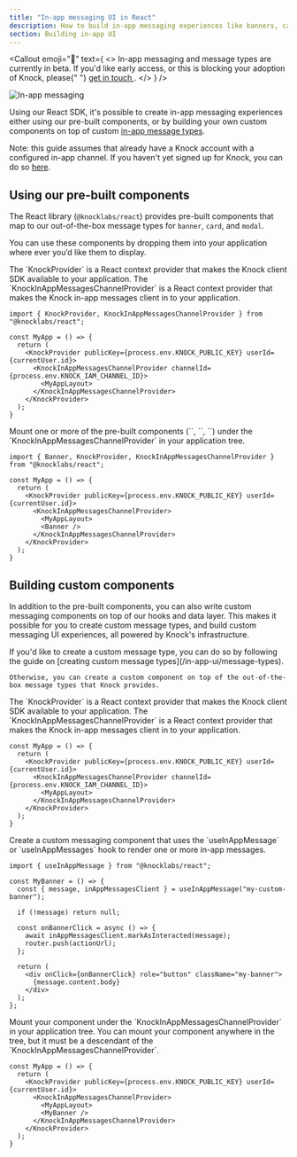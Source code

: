 ```yaml
---
title: "In-app messaging UI in React"
description: How to build in-app messaging experiences like banners, cards, modals and more, powered by Knock and React.
section: Building in-app UI
---
```


<Callout
  emoji="🚧"
  text={
    <>
      In-app messaging and message types are currently in beta. If you'd like
      early access, or this is blocking your adoption of Knock, please{" "}
      <a href="mailto:support@knock.app?subject=Message%20types">
        get in touch
      </a>
      .
    </>
  }
/>

<Image
  src="/images/in-app-ui/in-app-message-components.png"
  width={800}
  height={450}
  className="rounded-md mx-auto border border-gray-200"
  alt="In-app messaging"
/>

Using our React SDK, it's possible to create in-app messaging experiences either using our pre-built components, or by building your own custom components on top of custom [in-app message types](/in-app-ui/message-types).

Note: this guide assumes that already have a Knock account with a configured in-app channel. If you haven't yet signed up for Knock, you can do so [here](https://dashboard.knock.app/signup).

## Using our pre-built components

The React library (`@knocklabs/react`) provides pre-built components that map to our out-of-the-box message types for `banner`, `card`, and `modal`.

You can use these components by dropping them into your application where ever you’d like them to display.

<Steps>
  <Step title="Setup the KnockProvider and KnockInAppMessagesChannelProvider">
    The `KnockProvider` is a React context provider that makes the Knock client SDK available to your application. The `KnockInAppMessagesChannelProvider` is a React context provider that makes the Knock in-app messages client in to your application.

```tsx
import { KnockProvider, KnockInAppMessagesChannelProvider } from "@knocklabs/react";

const MyApp = () => {
  return (
    <KnockProvider publicKey={process.env.KNOCK_PUBLIC_KEY} userId={currentUser.id}>
      <KnockInAppMessagesChannelProvider channelId={process.env.KNOCK_IAM_CHANNEL_ID}>
        <MyAppLayout>
      </KnockInAppMessagesChannelProvider>
    </KnockProvider>
  );
}
```

  </Step>
  <Step title="Mount one or more pre-built components">
    Mount one or more of the pre-built components (`<Banner />`, `<Card />`, `<Modal />`) under the `KnockInAppMessagesChannelProvider` in your application tree.

```tsx
import { Banner, KnockProvider, KnockInAppMessagesChannelProvider } from "@knocklabs/react";

const MyApp = () => {
  return (
    <KnockProvider publicKey={process.env.KNOCK_PUBLIC_KEY} userId={currentUser.id}>
      <KnockInAppMessagesChannelProvider>
        <MyAppLayout>
        <Banner />
      </KnockInAppMessagesChannelProvider>
    </KnockProvider>
  );
}
```

  </Step>
</Steps>

## Building custom components

In addition to the pre-built components, you can also write custom messaging components on top of our hooks and data layer. This makes it possible for you to create custom message types, and build custom messaging UI experiences, all powered by Knock's infrastructure.

<Steps>
  <Step title="Create a custom message type (optional)">
    If you'd like to create a custom message type, you can do so by following the guide on [creating custom message types](/in-app-ui/message-types).

    Otherwise, you can create a custom component on top of the out-of-the-box message types that Knock provides.

  </Step>
  <Step title="Setup the KnockProvider and KnockInAppMessagesChannelProvider">
    The `KnockProvider` is a React context provider that makes the Knock client SDK available to your application. The `KnockInAppMessagesChannelProvider` is a React context provider that makes the Knock in-app messages client in to your application.

```tsx
const MyApp = () => {
  return (
    <KnockProvider publicKey={process.env.KNOCK_PUBLIC_KEY} userId={currentUser.id}>
      <KnockInAppMessagesChannelProvider channelId={process.env.KNOCK_IAM_CHANNEL_ID}>
        <MyAppLayout>
      </KnockInAppMessagesChannelProvider>
    </KnockProvider>
  );
}
```

  </Step>
  <Step title="Create a custom messaging component">
    Create a custom messaging component that uses the `useInAppMessage` or `useInAppMessages` hook to render one or more in-app messages.

```tsx
import { useInAppMessage } from "@knocklabs/react";

const MyBanner = () => {
  const { message, inAppMessagesClient } = useInAppMessage("my-custom-banner");

  if (!message) return null;

  const onBannerClick = async () => {
    await inAppMessagesClient.markAsInteracted(message);
    router.push(actionUrl);
  };

  return (
    <div onClick={onBannerClick} role="button" className="my-banner">
      {message.content.body}
    </div>
  );
};
```

  </Step>
  <Step title="Mount your component">
    Mount your component under the `KnockInAppMessagesChannelProvider` in your application tree. You can mount your component anywhere in the tree, but it must be a descendant of the `KnockInAppMessagesChannelProvider`.

```tsx
const MyApp = () => {
  return (
    <KnockProvider publicKey={process.env.KNOCK_PUBLIC_KEY} userId={currentUser.id}>
      <KnockInAppMessagesChannelProvider>
        <MyAppLayout>
        <MyBanner />
      </KnockInAppMessagesChannelProvider>
    </KnockProvider>
  );
}
```

  </Step>
</Steps>
